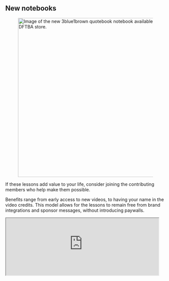 <Section dark={true}>
  <HomepageFeaturedContent title="Animated math" show_latest_video={true}>
    <HomepageFeaturedItem
      lesson="neural-networks"
      caption="Learn how neural networks work"
      interactive_src="lessons/2017/neural-networks/neural-network-interactive/index"
    />
    <HomepageFeaturedItem
      lesson="fourier-transforms"
      caption="Learn what a Fourier transform is"
      interactive_src="lessons/2018/fourier-transforms/basic_interactive/index"
    />
    <HomepageFeaturedItem
      lesson="essence-of-calculus"
      caption="Learn the essence of calculus"
      video_src="calculus-preview.mp4"
    />
    <HomepageFeaturedItem
      lesson="vectors"
      caption="Learn how to visualize linear algebra"
      video_src="eola-preview.mp4"
    />
    <HomepageFeaturedItem
      lesson="fourier-series"
      caption="Learn how this animation relates to the physics of heat"
      video_src="fourier-pi.mp4"
    />
    <HomepageFeaturedItem
      lesson="clacks"
      caption="Learn how sliding blocks compute an unexpected constant"
      video_src="clacks.mp4"
    />
    <HomepageFeaturedItem
      lesson="prime-spirals"
      caption="Learn why polar plots of primes form these spirals"
      video_src="prime-spirals.mp4"
    />
    <HomepageFeaturedItem
      lesson="inscribed-rectangle-problem"
      caption="Learn how topology is used to solve problems"
      video_src="sudanese-band-loop.mp4"
    />
    <HomepageFeaturedItem
      lesson="bitcoin"
      caption="Learn how bitcoin works"
      interactive_src="lessons/2017/bitcoin/live-transactions-interactive/index"
    />
    <HomepageFeaturedItem
      lesson="sphere-area"
      caption="Learn how a sphere's surface area relates to its shadow"
      video_src="sphere-area.mp4"
    />
    <HomepageFeaturedItem
      lesson=""
      caption=""
      image_src="/featured-content/pi-comment.svg"
    />
  </HomepageFeaturedContent>
</Section>

<Announcement 
  id="0"
  headline="Summer of Math Exposition #2"
  description="Create an online lesson, submit it by August 15th"
  link="https://summerofmathexposition.substack.com/p/the-summer-of-math-exposition-is?s=r"
/>

<Section id="lessons">

<LessonGallery show="topic" />

</Section>

<Section>

## New notebooks

<figure>
  <div>
    <a href="https://store.dftba.com/collections/3blue1brown/products/mathematical-quotebook-notebook">
      <img
        src="/images/home/notebook.jpeg"
        width="500px"
        alt="Image of the new 3blue1brown quotebook notebook available on the DFTBA store.
      "/>
    </a>
  </div>
</figure>

</Section>

<Section width="narrow">

<Portrait image="images/home/patreon-logo.svg" />

If these lessons add value to your life, consider joining the contributing members who help make them possible.

Benefits range from early access to new videos, to having your name in the video credits.
This model allows for the lessons to remain free from brand integrations and sponsor messages, without introducing paywalls.

<Center>
  <Clickable
    link="https://www.patreon.com/3blue1brown"
    icon="fab fa-patreon"
    text="Memberships"
    design="rounded"
  />

  <Clickable
    link="/thanks"
    icon="fas fa-heart"
    text="Special thanks"
    design="rounded"
  />
</Center>

</Section>

<Section>

<iframe src="https://3blue1brown.substack.com/embed" width="480" height="180" />

</Section>